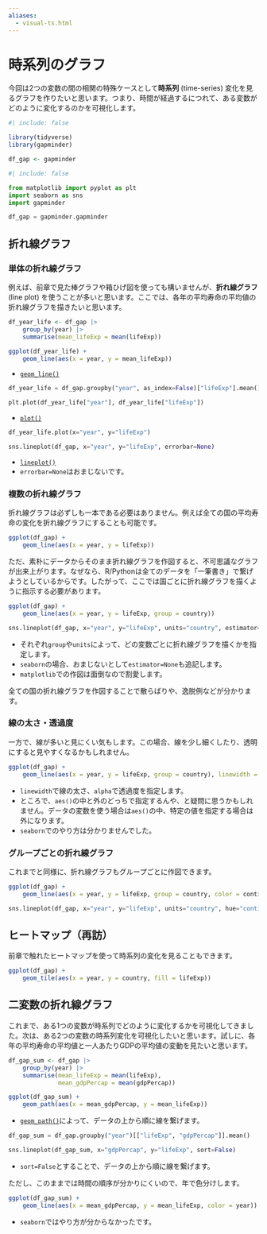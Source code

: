 ```yaml
---
aliases: 
  - visual-ts.html
---
```


# 時系列のグラフ

今回は2つの変数の間の相関の特殊ケースとして**時系列** (time-series) 変化を見るグラフを作りたいと思います。つまり、時間が経過するにつれて、ある変数がどのように変化するのかを可視化します。

```r
#| include: false

library(tidyverse)
library(gapminder)

df_gap <- gapminder
```

```python
#| include: false

from matplotlib import pyplot as plt
import seaborn as sns
import gapminder

df_gap = gapminder.gapminder
```

## 折れ線グラフ

### 単体の折れ線グラフ

例えば、前章で見た棒グラフや箱ひげ図を使っても構いませんが、**折れ線グラフ** (line plot) を使うことが多いと思います。ここでは、各年の平均寿命の平均値の折れ線グラフを描きたいと思います。

```r
df_year_life <- df_gap |> 
    group_by(year) |> 
    summarise(mean_lifeExp = mean(lifeExp))

ggplot(df_year_life) + 
    geom_line(aes(x = year, y = mean_lifeExp))
```

- [`geom_line()`](https://ggplot2.tidyverse.org/reference/geom_path.html)

```python
df_year_life = df_gap.groupby("year", as_index=False)["lifeExp"].mean()

plt.plot(df_year_life["year"], df_year_life["lifeExp"])
```

- [`plot()`](https://matplotlib.org/stable/api/_as_gen/matplotlib.pyplot.plot.html)

```python
df_year_life.plot(x="year", y="lifeExp")
```

```python
sns.lineplot(df_gap, x="year", y="lifeExp", errorbar=None)
```

- [`lineplot()`](https://seaborn.pydata.org/generated/seaborn.lineplot.html)
- `errorbar=None`はおまじないです。

### 複数の折れ線グラフ

折れ線グラフは必ずしも一本である必要はありません。例えば全ての国の平均寿命の変化を折れ線グラフにすることも可能です。

```r
ggplot(df_gap) + 
    geom_line(aes(x = year, y = lifeExp))
```

ただ、素朴にデータからそのまま折れ線グラフを作図すると、不可思議なグラフが出来上がります。なぜなら、R/Pythonは全てのデータを「一筆書き」で繋げようとしているからです。したがって、ここでは国ごとに折れ線グラフを描くように指示する必要があります。

```r
ggplot(df_gap) + 
    geom_line(aes(x = year, y = lifeExp, group = country))
```

```python
sns.lineplot(df_gap, x="year", y="lifeExp", units="country", estimator=None)
```

- それぞれ`group`や`units`によって、どの変数ごとに折れ線グラフを描くかを指定します。
- `seaborn`の場合、おまじないとして`estimator=None`も追記します。
- `matplotlib`での作図は面倒なので割愛します。

全ての国の折れ線グラフを作図することで散らばりや、逸脱例などが分かります。

### 線の太さ・透過度

一方で、線が多いと見にくい気もします。この場合、線を少し細くしたり、透明にすると見やすくなるかもしれません。

```r
ggplot(df_gap) + 
    geom_line(aes(x = year, y = lifeExp, group = country), linewidth = 0.25, alpha = 0.5)
```

- `linewidth`で線の太さ、`alpha`で透過度を指定します。
- ところで、`aes()`の中と外のどっちで指定するんや、と疑問に思うかもしれません。データの変数を使う場合は`aes()`の中、特定の値を指定する場合は外になります。
- `seaborn`でのやり方は分かりませんでした。

### グループごとの折れ線グラフ

これまでと同様に、折れ線グラフもグループごとに作図できます。

```r
ggplot(df_gap) + 
    geom_line(aes(x = year, y = lifeExp, group = country, color = continent))
```

```python
sns.lineplot(df_gap, x="year", y="lifeExp", units="country", hue="continent", estimator=None)
```

## ヒートマップ（再訪）

前章で触れたヒートマップを使って時系列の変化を見ることもできます。

```r
ggplot(df_gap) + 
    geom_tile(aes(x = year, y = country, fill = lifeExp))
```

## 二変数の折れ線グラフ

これまで、ある1つの変数が時系列でどのように変化するかを可視化してきました。次は、ある2つの変数の時系列変化を可視化したいと思います。試しに、各年の平均寿命の平均値と一人あたりGDPの平均値の変動を見たいと思います。

```r
df_gap_sum <- df_gap |> 
    group_by(year) |> 
    summarise(mean_lifeExp = mean(lifeExp), 
              mean_gdpPercap = mean(gdpPercap))

ggplot(df_gap_sum) + 
    geom_path(aes(x = mean_gdpPercap, y = mean_lifeExp))
```

- [`geom_path()`](https://ggplot2.tidyverse.org/reference/geom_path.html)によって、データの上から順に線を繋げます。

```python
df_gap_sum = df_gap.groupby("year")[["lifeExp", "gdpPercap"]].mean()

sns.lineplot(df_gap_sum, x="gdpPercap", y="lifeExp", sort=False)
```

- `sort=False`とすることで、データの上から順に線を繋げます。

ただし、このままでは時間の順序が分かりにくいので、年で色分けします。

```r
ggplot(df_gap_sum) + 
    geom_line(aes(x = mean_gdpPercap, y = mean_lifeExp, color = year))
```

- `seaborn`ではやり方が分からなかったです。
